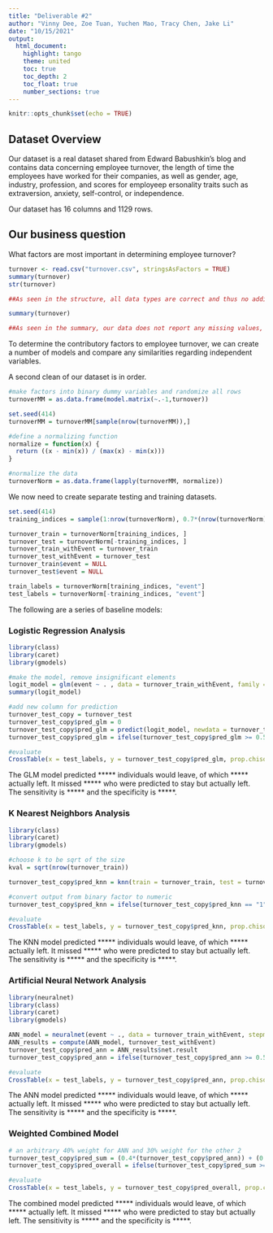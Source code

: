 ```yaml
---
title: "Deliverable #2"
author: "Vinny Dee, Zoe Tuan, Yuchen Mao, Tracy Chen, Jake Li"
date: "10/15/2021"
output: 
  html_document: 
    highlight: tango
    theme: united
    toc: true
    toc_depth: 2
    toc_float: true
    number_sections: true
---
```


```r
knitr::opts_chunk$set(echo = TRUE)
```

## Dataset Overview
Our dataset is a real dataset shared from Edward Babushkin's blog and contains data concerning employee turnover, the length of time the employees have worked for their companies, as well as gender, age, industry, profession, and scores for employeep ersonality traits such as extraversion, anxiety, self-control, or independence. 

Our dataset has 16 columns and 1129 rows.

## Our business question
What factors are most important in determining employee turnover?


```r
turnover <- read.csv("turnover.csv", stringsAsFactors = TRUE)
summary(turnover)
str(turnover)

##As seen in the structure, all data types are correct and thus no additional work is required.

summary(turnover)

##As seen in the summary, our data does not report any missing values, and hence we are done performing an initial clean of our dataset before use.
```

To determine the contributory factors to employee turnover, we can create a number of models and compare any similarities regarding independent variables. 

A second clean of our dataset is in order.
```r
#make factors into binary dummy variables and randomize all rows
turnoverMM = as.data.frame(model.matrix(~.-1,turnover))

set.seed(414)
turnoverMM = turnoverMM[sample(nrow(turnoverMM)),]

#define a normalizing function
normalize = function(x) {
  return ((x - min(x)) / (max(x) - min(x)))
}

#normalize the data
turnoverNorm = as.data.frame(lapply(turnoverMM, normalize))
```

We now need to create separate testing and training datasets.
```r
set.seed(414)
training_indices = sample(1:nrow(turnoverNorm), 0.7*(nrow(turnoverNorm)))

turnover_train = turnoverNorm[training_indices, ]
turnover_test = turnoverNorm[-training_indices, ]
turnover_train_withEvent = turnover_train
turnover_test_withEvent = turnover_test
turnover_train$event = NULL
turnover_test$event = NULL

train_labels = turnoverNorm[training_indices, "event"]
test_labels = turnoverNorm[-training_indices, "event"]
```

The following are a series of baseline models:

### Logistic Regression Analysis
```r
library(class)
library(caret)
library(gmodels)

#make the model, remove insignificant elements
logit_model = glm(event ~ . , data = turnover_train_withEvent, family = binomial)
summary(logit_model)

#add new column for prediction
turnover_test_copy = turnover_test
turnover_test_copy$pred_glm = 0
turnover_test_copy$pred_glm = predict(logit_model, newdata = turnover_test_copy, type = "response")
turnover_test_copy$pred_glm = ifelse(turnover_test_copy$pred_glm >= 0.5, 1, 0)

#evaluate
CrossTable(x = test_labels, y = turnover_test_copy$pred_glm, prop.chisq = FALSE)

```
The GLM model predicted ***** individuals would leave, of which ***** actually left. It missed ***** who were predicted to stay but actually left. The sensitivity is ***** and the specificity is *****. 

### K Nearest Neighbors Analysis
```r
library(class)
library(caret)
library(gmodels)

#choose k to be sqrt of the size
kval = sqrt(nrow(turnover_train))

turnover_test_copy$pred_knn = knn(train = turnover_train, test = turnover_test, cl = train_labels, k = kval)

#convert output from binary factor to numeric
turnover_test_copy$pred_knn = ifelse(turnover_test_copy$pred_knn == "1", 1, 0)

#evaluate
CrossTable(x = test_labels, y = turnover_test_copy$pred_knn, prop.chisq = FALSE)
```
The KNN model predicted ***** individuals would leave, of which ***** actually left. It missed ***** who were predicted to stay but actually left. The sensitivity is ***** and the specificity is *****.

### Artificial Neural Network Analysis
```r
library(neuralnet)
library(class)
library(caret)
library(gmodels)

ANN_model = neuralnet(event ~ ., data = turnover_train_withEvent, stepmax = 1e+05) #set low for now for testing
ANN_results = compute(ANN_model, turnover_test_withEvent)
turnover_test_copy$pred_ann = ANN_results$net.result
turnover_test_copy$pred_ann = ifelse(turnover_test_copy$pred_ann >= 0.5, 1, 0)

#evaluate
CrossTable(x = test_labels, y = turnover_test_copy$pred_ann, prop.chisq = FALSE)
```
The ANN model predicted ***** individuals would leave, of which ***** actually left. It missed ***** who were predicted to stay but actually left. The sensitivity is ***** and the specificity is *****.

### Weighted Combined Model
```r
# an arbitrary 40% weight for ANN and 30% weight for the other 2
turnover_test_copy$pred_sum = (0.4*(turnover_test_copy$pred_ann)) + (0.3*(turnover_test_copy$pred_glm)) + (0.3*(turnover_test_copy$pred_knn))
turnover_test_copy$pred_overall = ifelse(turnover_test_copy$pred_sum >= 0.5, 1, 0)

#evaluate
CrossTable(x = test_labels, y = turnover_test_copy$pred_overall, prop.chisq = FALSE)
```
The combined model predicted ***** individuals would leave, of which ***** actually left. It missed ***** who were predicted to stay but actually left. The sensitivity is ***** and the specificity is *****.
